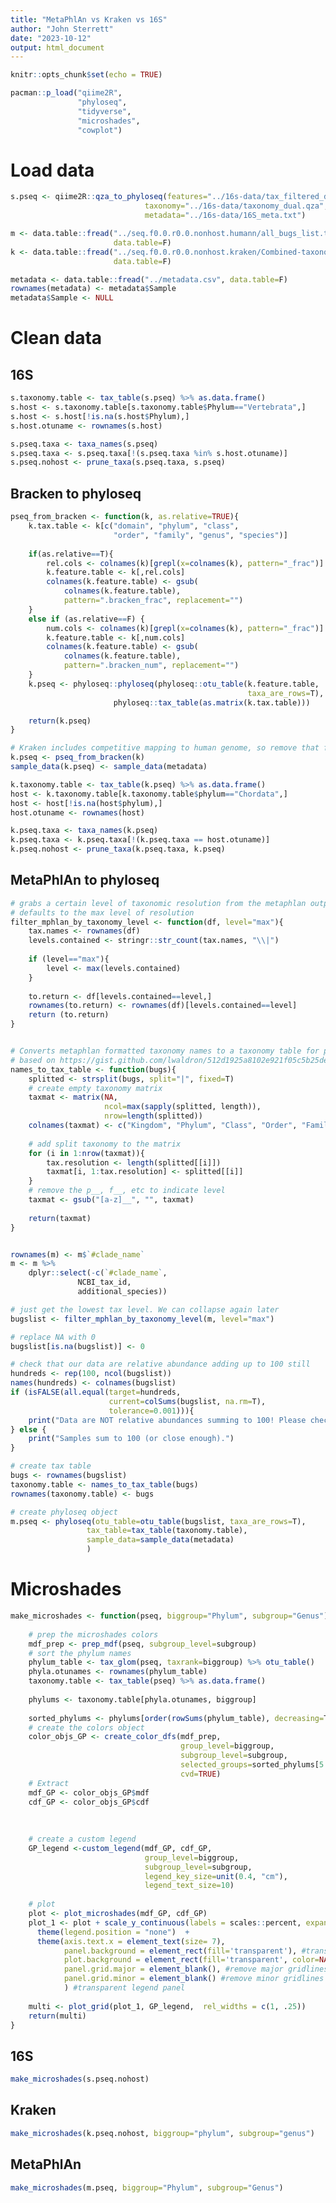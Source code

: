 ```yaml
---
title: "MetaPhlAn vs Kraken vs 16S"
author: "John Sterrett"
date: "2023-10-12"
output: html_document
---
```


```r
knitr::opts_chunk$set(echo = TRUE)

pacman::p_load("qiime2R",
               "phyloseq",
               "tidyverse",
               "microshades",
               "cowplot")
```

# Load data
```r
s.pseq <- qiime2R::qza_to_phyloseq(features="../16s-data/tax_filtered_dual.qza",
                              taxonomy="../16s-data/taxonomy_dual.qza",
                              metadata="../16s-data/16S_meta.txt")

m <- data.table::fread("../seq.f0.0.r0.0.nonhost.humann/all_bugs_list.tsv",
                       data.table=F)
k <- data.table::fread("../seq.f0.0.r0.0.nonhost.kraken/Combined-taxonomy.tsv",
                       data.table=F)

metadata <- data.table::fread("../metadata.csv", data.table=F)
rownames(metadata) <- metadata$Sample
metadata$Sample <- NULL
```

# Clean data

## 16S
```r
s.taxonomy.table <- tax_table(s.pseq) %>% as.data.frame()
s.host <- s.taxonomy.table[s.taxonomy.table$Phylum=="Vertebrata",]
s.host <- s.host[!is.na(s.host$Phylum),]
s.host.otuname <- rownames(s.host)

s.pseq.taxa <- taxa_names(s.pseq)
s.pseq.taxa <- s.pseq.taxa[!(s.pseq.taxa %in% s.host.otuname)]
s.pseq.nohost <- prune_taxa(s.pseq.taxa, s.pseq)

```

## Bracken to phyloseq
```r
pseq_from_bracken <- function(k, as.relative=TRUE){
    k.tax.table <- k[c("domain", "phylum", "class", 
                       "order", "family", "genus", "species")]
    
    if(as.relative==T){
        rel.cols <- colnames(k)[grepl(x=colnames(k), pattern="_frac")]
        k.feature.table <- k[,rel.cols]
        colnames(k.feature.table) <- gsub(
            colnames(k.feature.table), 
            pattern=".bracken_frac", replacement="")
    } 
    else if (as.relative==F) {
        num.cols <- colnames(k)[grepl(x=colnames(k), pattern="_frac")]
        k.feature.table <- k[,num.cols]
        colnames(k.feature.table) <- gsub(
            colnames(k.feature.table), 
            pattern=".bracken_num", replacement="")
    }
    k.pseq <- phyloseq::phyloseq(phyloseq::otu_table(k.feature.table, 
                                                     taxa_are_rows=T),
                       phyloseq::tax_table(as.matrix(k.tax.table)))

    return(k.pseq)
}

# Kraken includes competitive mapping to human genome, so remove that from this plot
k.pseq <- pseq_from_bracken(k)
sample_data(k.pseq) <- sample_data(metadata)

k.taxonomy.table <- tax_table(k.pseq) %>% as.data.frame()
host <- k.taxonomy.table[k.taxonomy.table$phylum=="Chordata",]
host <- host[!is.na(host$phylum),]
host.otuname <- rownames(host)

k.pseq.taxa <- taxa_names(k.pseq)
k.pseq.taxa <- k.pseq.taxa[!(k.pseq.taxa == host.otuname)]
k.pseq.nohost <- prune_taxa(k.pseq.taxa, k.pseq)
```

## MetaPhlAn to phyloseq
```r
# grabs a certain level of taxonomic resolution from the metaphlan output
# defaults to the max level of resolution
filter_mphlan_by_taxonomy_level <- function(df, level="max"){
    tax.names <- rownames(df)
    levels.contained <- stringr::str_count(tax.names, "\\|")
    
    if (level=="max"){
        level <- max(levels.contained)
    }
    
    to.return <- df[levels.contained==level,]
    rownames(to.return) <- rownames(df)[levels.contained==level]
    return (to.return)
}


# Converts metaphlan formatted taxonomy names to a taxonomy table for phyloseq
# based on https://gist.github.com/lwaldron/512d1925a8102e921f05c5b25de7ec94
names_to_tax_table <- function(bugs){
    splitted <- strsplit(bugs, split="|", fixed=T)
    # create empty taxonomy matrix
    taxmat <- matrix(NA, 
                     ncol=max(sapply(splitted, length)), 
                     nrow=length(splitted))
    colnames(taxmat) <- c("Kingdom", "Phylum", "Class", "Order", "Family", "Genus", "Species", "Strain")[1:ncol(taxmat)]
    
    # add split taxonomy to the matrix
    for (i in 1:nrow(taxmat)){
        tax.resolution <- length(splitted[[i]])
        taxmat[i, 1:tax.resolution] <- splitted[[i]]
    }
    # remove the p__, f__, etc to indicate level
    taxmat <- gsub("[a-z]__", "", taxmat)
    
    return(taxmat)
}


rownames(m) <- m$`#clade_name`
m <- m %>% 
    dplyr::select(-c(`#clade_name`,
               NCBI_tax_id,
               additional_species))

# just get the lowest tax level. We can collapse again later
bugslist <- filter_mphlan_by_taxonomy_level(m, level="max")

# replace NA with 0
bugslist[is.na(bugslist)] <- 0

# check that our data are relative abundance adding up to 100 still
hundreds <- rep(100, ncol(bugslist))
names(hundreds) <- colnames(bugslist)
if (isFALSE(all.equal(target=hundreds, 
                      current=colSums(bugslist, na.rm=T), 
                      tolerance=0.001))){
    print("Data are NOT relative abundances summing to 100! Please check what's going on.")
} else {
    print("Samples sum to 100 (or close enough).")
}

# create tax table
bugs <- rownames(bugslist)
taxonomy.table <- names_to_tax_table(bugs)
rownames(taxonomy.table) <- bugs

# create phyloseq object
m.pseq <- phyloseq(otu_table=otu_table(bugslist, taxa_are_rows=T),
                 tax_table=tax_table(taxonomy.table),
                 sample_data=sample_data(metadata)
                 )
```

# Microshades {.tabset}
```r

make_microshades <- function(pseq, biggroup="Phylum", subgroup="Genus"){
        
    # prep the microshades colors
    mdf_prep <- prep_mdf(pseq, subgroup_level=subgroup)
    # sort the phylum names
    phylum_table <- tax_glom(pseq, taxrank=biggroup) %>% otu_table()
    phyla.otunames <- rownames(phylum_table)
    taxonomy.table <- tax_table(pseq) %>% as.data.frame()
    
    phylums <- taxonomy.table[phyla.otunames, biggroup]
    
    sorted_phylums <- phylums[order(rowSums(phylum_table), decreasing=T)]
    # create the colors object
    color_objs_GP <- create_color_dfs(mdf_prep, 
                                      group_level=biggroup,
                                      subgroup_level=subgroup,
                                      selected_groups=sorted_phylums[5:1],
                                      cvd=TRUE)
    # Extract
    mdf_GP <- color_objs_GP$mdf
    cdf_GP <- color_objs_GP$cdf
    
    
    
    # create a custom legend
    GP_legend <-custom_legend(mdf_GP, cdf_GP,
                              group_level=biggroup,
                              subgroup_level=subgroup,
                              legend_key_size=unit(0.4, "cm"),
                              legend_text_size=10)
    
    # plot
    plot <- plot_microshades(mdf_GP, cdf_GP)
    plot_1 <- plot + scale_y_continuous(labels = scales::percent, expand = expansion(0)) +
      theme(legend.position = "none")  +
      theme(axis.text.x = element_text(size= 7),
            panel.background = element_rect(fill='transparent'), #transparent panel bg
            plot.background = element_rect(fill='transparent', color=NA), #transparent plot bg
            panel.grid.major = element_blank(), #remove major gridlines
            panel.grid.minor = element_blank() #remove minor gridlines
            ) #transparent legend panel
    
    multi <- plot_grid(plot_1, GP_legend,  rel_widths = c(1, .25))
    return(multi)
}
```

## 16S
```r
make_microshades(s.pseq.nohost)
```

## Kraken
```r
make_microshades(k.pseq.nohost, biggroup="phylum", subgroup="genus")
```

## MetaPhlAn
```r
make_microshades(m.pseq, biggroup="Phylum", subgroup="Genus")
```